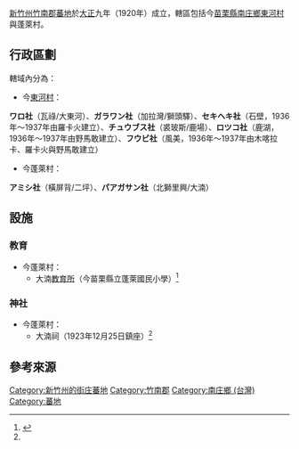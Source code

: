 {{noteTA
|1=zh-hans:庄; zh-hant:庄;
}}
[[新竹州|新竹州]][[竹南郡|竹南郡]][[蕃地|蕃地]]於[[大正|大正]]九年（1920年）成立，轄區包括今[[苗栗縣|苗栗縣]][[南庄鄉_(台灣)|南庄鄉]][[東河村_(苗栗縣)|東河村]]與蓬萊村。

==行政區劃==
轄域內分為：
*今[[東河村_(苗栗縣)|東河村]]：
'''ワロ社'''（瓦祿/大東河）、'''ガラワン社'''（加拉灣/獅頭驛）、'''セキヘキ社'''（石壁，1936年～1937年由羅卡火建立）、'''チュウブス社'''（裘玻斯/鹿場）、'''ロツコ社'''（鹿湖，1936年～1937年由野馬敢建立）、'''フウビ社'''（風美，1936年～1937年由木喀拉卡、羅卡火與野馬敢建立）

*今蓬萊村：
'''アミシ社'''（橫屏背/二坪）、'''パアガサン社'''（北獅里興/大湳）

==設施==
===教育===
*今蓬萊村：
**大湳[[蕃童教育所|教育所]]（今苗栗縣立蓬萊國民小學）<ref name ="遠渡來台的日本諸神">{{cite book |author=金子展也 |translator=陳嫻若 |title=《遠渡來台的日本諸神》 |year=2020 |publisher=野人文化 |location=[[新北市|新北市]] |isbn=9789863844372 |language=zh-tw}}</ref>{{Rp|304}}

===神社===
*今蓬萊村：
**大湳祠（1923年12月25日鎮座）<ref name ="遠渡來台的日本諸神"/>{{Rp|303}}

== 參考來源 ==
{{reflist}}

{{竹南郡}}
{{新竹州}}
[[Category:新竹州的街庄蕃地|Category:新竹州的街庄蕃地]]
[[Category:竹南郡|Category:竹南郡]]
[[Category:南庄鄉_(台灣)|Category:南庄鄉 (台灣)]]
[[Category:蕃地|Category:蕃地]]